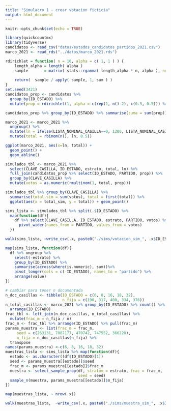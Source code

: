```yaml
---
title: "Simulacro 1 - crear votacion ficticia"
output: html_document
---
```


```r
knitr::opts_chunk$set(echo = TRUE)
```

```r
library(quickcountmx)
library(tidyverse)
candidatos <- read_csv("datos/estados_candidatos_partidos_2021.csv")
marco_2021 <- read_rds("../datos/marco_2021.rds")
```

```r
rdirichlet = function( n = 10, alpha = c( 1, 1 ) ) {
    length_alpha = length( alpha )
    sample       = matrix( stats::rgamma( length_alpha * n, alpha ), ncol = length_alpha, byrow = TRUE )
    
    return(  sample / apply( sample, 1, sum ) )
}
set.seed(3421)
candidatos_prop <- candidatos %>% 
  group_by(ID_ESTADO) %>% 
  mutate(prop = rdirichlet(1, alpha = c(rep(1, n()-2), c(0.5, 0.5))) %>% as.numeric)
```

```r
candidatos_prop %>% group_by(ID_ESTADO) %>% summarise(suma = sum(prop))
```

```r
marco_2021 <- marco_2021 %>% 
  ungroup() %>% 
  mutate(ln = ifelse(LISTA_NOMINAL_CASILLA==0, 1200, LISTA_NOMINAL_CASILLA)) %>% 
  mutate(total = rbinom(n(), ln, 0.5)) 
```

```r
ggplot(marco_2021, aes(x=ln, total)) +
  geom_point() +
  geom_abline()
```
```r
simulados_tbl <- marco_2021 %>% 
  select(CLAVE_CASILLA, ID_ESTADO, estrato, total, ln) %>% 
  full_join(candidatos_prop %>% select(ID_ESTADO, PARTIDO, prop)) %>% 
  group_by(CLAVE_CASILLA) %>% 
  mutate(votos = as.numeric(rmultinom(1, total, prop)))
```
```r
simulados_tbl %>% group_by(CLAVE_CASILLA) %>% 
  summarise(total_sim = sum(votos), total = first(total)) %>% 
  ggplot(aes(x = total_sim, y = total)) + geom_point()
```

```r
sims_lista <- simulados_tbl %>% split(.$ID_ESTADO) %>% 
  map(function(df){
    df %>% select(CLAVE_CASILLA, ID_ESTADO, estrato, PARTIDO, votos) %>%
      pivot_wider(names_from = PARTIDO, values_from = votos)
  })
```

```r
walk(sims_lista, ~write_csv(.x, paste0("./sims/votacion_sim_", .x$ID_ESTADO[1], ".csv") ))
```

```r
map(sims_lista, function(df){
  df %>% ungroup %>% 
    select(-estrato) %>%
    group_by(ID_ESTADO) %>% 
    summarise(across(where(is.numeric), sum))%>% 
    pivot_longer(cols = c(-ID_ESTADO), names_to = "partido") %>% 
    arrange(value)
})
```
```r
# cambiar para tener n documentada
n_doc_casillas <- tibble(ID_ESTADO = c(6, 8, 16, 18, 32),
                         n_fija = c(190, 317, 400, 334, 376))
n_total_casillas <- marco_2021 %>% group_by(ID_ESTADO) %>% count() %>% 
  arrange(ID_ESTADO) 
frac_tbl <- left_join(n_doc_casillas, n_total_casillas) %>% 
  mutate(frac_m = n_fija / n)
frac_m <- frac_tbl %>% arrange(ID_ESTADO) %>% pull(frac_m)
params_muestra <- list(frac_m = frac_m, 
     seed = c(263131, 7087177, 470742, 747552, 366220), 
     n_fija = n_doc_casillas$n_fija) %>% 
  transpose
names(params_muestra) <-c(6, 8, 16, 18, 32)
muestras_lista <- sims_lista %>% map(function(df){
  estado <- as.character((df$ID_ESTADO)[1])
  seed <- params_muestra[[estado]]$seed
  frac_m <- params_muestra[[estado]]$frac_m
  muestra <- select_sample_prop(df, stratum = estrato, frac = frac_m,
                                seed = seed)
  sample_n(muestra, params_muestra[[estado]]$n_fija)
})
```

```r
map(muestras_lista, ~ nrow(.x))
```


```r
walk(muestras_lista,  ~write_csv(.x, paste0("./sims/muestra_sim_", .x$ID_ESTADO[1], ".csv") ))
```



